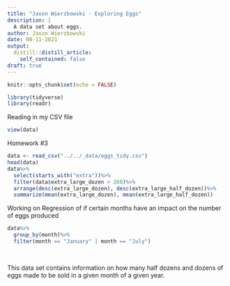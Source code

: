 ```yaml
---
title: "Jason Wierzbowski - Exploring Eggs"
description: |
  A data set about eggs.
author: Jason Wierzbowski
date: 08-11-2021
output:
  distill::distill_article:
    self_contained: false
draft: true
---
```



```r
knitr::opts_chunk$set(echo = FALSE)

library(tidyverse)
library(readr)

```


Reading in my CSV file


```r
view(data)
```

Homework #3


```r
data <- read_csv("../../_data/eggs_tidy.csv")
head(data)
data%>%
  select(starts_with("extra"))%>%
  filter(data$extra_large_dozen > 260)%>%
  arrange(desc(extra_large_dozen), desc(extra_large_half_dozen))%>%
  summarize(mean(extra_large_dozen), mean(extra_large_half_dozen))

```

Working on Regression of if certain months have an impact on the number of eggs produced

```r
data%>%
  group_by(month)%>%
  filter(month == "January" | month == "July")
  
  
```



This data set contains information on how many half dozens and dozens of eggs made to be sold in a given month of a given year.




